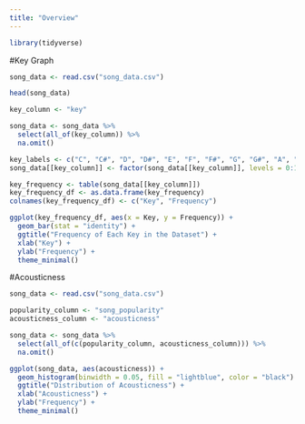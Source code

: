 ```yaml
---
title: "Overview"
---
```

```r
library(tidyverse)
```

#Key Graph
```r
song_data <- read.csv("song_data.csv")

head(song_data)

key_column <- "key"

song_data <- song_data %>%
  select(all_of(key_column)) %>%
  na.omit()

key_labels <- c("C", "C#", "D", "D#", "E", "F", "F#", "G", "G#", "A", "A#", "B")
song_data[[key_column]] <- factor(song_data[[key_column]], levels = 0:11, labels = key_labels)

key_frequency <- table(song_data[[key_column]])
key_frequency_df <- as.data.frame(key_frequency)
colnames(key_frequency_df) <- c("Key", "Frequency")

ggplot(key_frequency_df, aes(x = Key, y = Frequency)) +
  geom_bar(stat = "identity") +
  ggtitle("Frequency of Each Key in the Dataset") +
  xlab("Key") +
  ylab("Frequency") +
  theme_minimal()

```

#Acousticness

```r
song_data <- read.csv("song_data.csv")

popularity_column <- "song_popularity"
acousticness_column <- "acousticness"

song_data <- song_data %>%
  select(all_of(c(popularity_column, acousticness_column))) %>%
  na.omit()

ggplot(song_data, aes(acousticness)) +
  geom_histogram(binwidth = 0.05, fill = "lightblue", color = "black") +
  ggtitle("Distribution of Acousticness") +
  xlab("Acousticness") +
  ylab("Frequency") +
  theme_minimal()

```